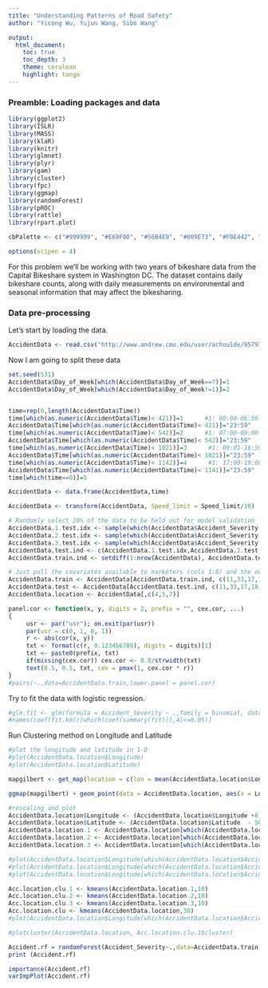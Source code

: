 ```yaml
---
title: "Understanding Patterns of Road Safety"
author: "Yicong Wu, Yujun Wang, Sibo Wang"

output: 
  html_document:
    toc: true
    toc_depth: 3
    theme: cerulean
    highlight: tango
---
```


### Preamble: Loading packages and data

```r
library(ggplot2)
library(ISLR)
library(MASS)
library(klaR)
library(knitr)
library(glmnet)
library(plyr)
library(gam)
library(cluster) 
library(fpc)
library(ggmap)
library(randomForest)
library(pROC)
library(rattle)
library(rpart.plot)

cbPalette <- c("#999999", "#E69F00", "#56B4E9", "#009E73", "#F0E442", "#0072B2", "#D55E00", "#CC79A7")

options(scipen = 4)
```

For this problem we'll be working with two years of bikeshare data from the Capital Bikeshare system in Washington DC.  The dataset contains daily bikeshare counts, along with daily measurements on environmental and seasonal information that may affect the bikesharing.  

### Data pre-processing 

Let's start by loading the data.

```r
AccidentData <- read.csv("http://www.andrew.cmu.edu/user/achoulde/95791/projects/Project%20D/DfTRoadSafety_Accidents_2012.csv", header = TRUE)
```

Now I am going to split these data 


```r
set.seed(531)
AccidentData$Day_of_Week[which(AccidentData$Day_of_Week==7)]=1
AccidentData$Day_of_Week[which(AccidentData$Day_of_Week!=1)]=2


time=rep(0,length(AccidentData$Time))
time[which(as.numeric(AccidentData$Time)< 421)]=1      #1: 00:00-06:59
AccidentData$Time[which(as.numeric(AccidentData$Time)< 421)]="23:59"
time[which(as.numeric(AccidentData$Time)< 542)]=2      #1: 07:00-09:00
AccidentData$Time[which(as.numeric(AccidentData$Time)< 542)]="23:59"
time[which(as.numeric(AccidentData$Time)< 1021)]=3      #1: 09:01-16:59
AccidentData$Time[which(as.numeric(AccidentData$Time)< 1021)]="23:59"
time[which(as.numeric(AccidentData$Time)< 1142)]=4      #1: 17:00-19:00
AccidentData$Time[which(as.numeric(AccidentData$Time)< 1141)]="23:59"
time[which(time==0)]=5

AccidentData <- data.frame(AccidentData,time)

AccidentData <- transform(AccidentData, Speed_limit = Speed_limit/10)

# Randomly select 20% of the data to be held out for model validation
AccidentData.1.test.idx <- sample(which(AccidentData$Accident_Severity == 1),length(which(AccidentData$Accident_Severity == 1))*0.2,replace =TRUE)
AccidentData.2.test.idx <- sample(which(AccidentData$Accident_Severity == 2),length(which(AccidentData$Accident_Severity == 2))*0.2,replace =TRUE)
AccidentData.3.test.idx <- sample(which(AccidentData$Accident_Severity == 3),length(which(AccidentData$Accident_Severity == 3))*0.2,replace =TRUE)
AccidentData.test.ind <- c(AccidentData.1.test.idx,AccidentData.2.test.idx,AccidentData.3.test.idx)
AccidentData.train.ind <- setdiff(1:nrow(AccidentData), AccidentData.test.ind)

# Just pull the covariates available to marketers (cols 1:8) and the outcome (col 17)
AccidentData.train <- AccidentData[AccidentData.train.ind, c(11,33,17,18,23,25,26,27,30,7)]
AccidentData.test <- AccidentData[AccidentData.test.ind, c(11,33,17,18,23,25,26,27,30,7)]
AccidentData.location <- AccidentData[,c(4,5,7)]
```


```r
panel.cor <- function(x, y, digits = 2, prefix = "", cex.cor, ...)
{
     usr <- par("usr"); on.exit(par(usr))
     par(usr = c(0, 1, 0, 1))
     r <- abs(cor(x, y))
     txt <- format(c(r, 0.123456789), digits = digits)[1]
     txt <- paste0(prefix, txt)
     if(missing(cex.cor)) cex.cor <- 0.8/strwidth(txt)
     text(0.5, 0.5, txt, cex = pmax(1, cex.cor * r))
}
#pairs(~.,data=AccidentData.train,lower.panel = panel.cor)
```

Try to fit the data with logistic regression.
```r

#glm.fit <- glm(formula = Accident_Severity ~ .,family = binomial, data = AccidentData.train )
#names(coef(fit.km))[which(coef(summary(fit))[,4]<=0.05)]
```



Run Clustering method on Longitude and Latitude

```r
#plot the longitude and latitude in 1-D
#plot(AccidentData.location$Longitude)
#plot(AccidentData.location$Latitude)

mapgilbert <- get_map(location = c(lon = mean(AccidentData.location$Longitude), lat = mean(AccidentData.location$Latitude)), zoom = 5, scale = 2)

ggmap(mapgilbert) + geom_point(data = AccidentData.location, aes(x = Longitude, y = Latitude, fill = "red", alpha = 0.8), size = 5, shape = 21) +guides(fill=FALSE, alpha=FALSE, size=FALSE)
```




```r
#rescaling and plot
AccidentData.location$Longitude <- (AccidentData.location$Longitude +8)*100
AccidentData.location$Latitude <- (AccidentData.location$Latitude  - 50)*10
AccidentData.location.1 <- AccidentData.location[which(AccidentData.location$Accident_Severity==1),c(1,2)]
AccidentData.location.2 <- AccidentData.location[which(AccidentData.location$Accident_Severity==2),]
AccidentData.location.3 <- AccidentData.location[which(AccidentData.location$Accident_Severity==3),]

#plot(AccidentData.location$Longitude[which(AccidentData.location$Accident_Severity==2)],AccidentData.location$Latitude[which(AccidentData.location$Accident_Severity==2)])
#plot(AccidentData.location$Longitude[which(AccidentData.location$Accident_Severity==3)],AccidentData.location$Latitude[which(AccidentData.location$Accident_Severity==3)])
#plot(AccidentData.location$Longitude[which(AccidentData.location$Accident_Severity==1)],AccidentData.location$Latitude[which(AccidentData.location$Accident_Severity==1)],xlab = "Longitude", ylab = "Latitude",col = AccidentData.location$Accident_Severity[which(AccidentData.location$Accident_Severity==1)])
```
 
 
```r
Acc.location.clu.1 <- kmeans(AccidentData.location.1,10)
Acc.location.clu.2 <- kmeans(AccidentData.location.2,10)
Acc.location.clu.3 <- kmeans(AccidentData.location.3,10)
Acc.location.clu <- kmeans(AccidentData.location,30)
#plot(AccidentData.location$Longitude[which(AccidentData.location$Accident_Severity==1)],AccidentData.location$Latitude[which(AccidentData.location$Accident_Severity==1)],xlab = "Longitude", ylab = "Latitude")

#plotcluster(AccidentData.location, Acc.location.clu.1$cluster)

```




```r
Accident.rf = randomForest(Accident_Severity~.,data=AccidentData.train,mtry=4,importance=TRUE)
print (Accident.rf)
```

```r
importance(Accident.rf)
varImpPlot(Accident.rf)
```